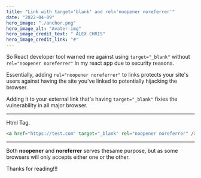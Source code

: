 ```yaml
---
title: "Link with target='blank' and rel='noopener noreferrer'"
date: "2022-04-09"
hero_image: "./anchor.png"
hero_image_alt: "Avater-img"
hero_image_credit_text: " ALEX CHRIS"
hero_image_credit_link: "#"
---
```


So React developer tool warned me against using `target="_blank"` without `rel="noopener noreferrer"` 
in my react app due to security reasons.

Essentially, adding `rel="noopener noreferrer"` to links protects your site's users against having the site you've linked to potentially hijacking the browser.

Adding it to your external link that's having `target="_blank"` fixies the vulnerability in all major browser.

---

Html Tag.
<!-- Code Blocks -->
```html
<a href="https://test.com" target="_blank" rel="noopener noreferrer" />
```
---
Both **noopener** and **noreferrer** serves thesame purpose, but as some browsers
will only accepts either one or the other.

Thanks for reading!!!